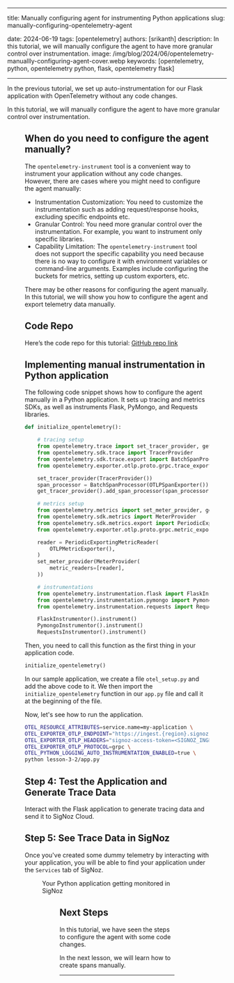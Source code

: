 
---

title: Manually configuring agent for instrumenting Python applications
slug: manually-configuring-opentelemetry-agent

date: 2024-06-19
tags: [opentelemetry]
authors: [srikanth]
description: In this tutorial, we will manually configure the agent to have more granular control over instrumentation.
image: /img/blog/2024/06/opentelemetry-manuallly-configuring-agent-cover.webp
keywords: [opentelemetry, python, opentelemetry python, flask, opentelemetry flask]

---

In the previous tutorial, we set up auto-instrumentation for our Flask application with OpenTelemetry without any code changes. 

In this tutorial, we will manually configure the agent to have more granular control over instrumentation.

<Figure src="/img/opentelemetry/2024/06/opentelemetry-manuallly-configuring-agent-cover.webp" alt="d" caption="" />

## When do you need to configure the agent manually?

The `opentelemetry-instrument` tool is a convenient way to instrument your application without any code changes. However, there are cases where you might need to configure the agent manually:

- Instrumentation Customization: You need to customize the instrumentation such as adding request/response hooks, excluding specific endpoints etc.
- Granular Control: You need more granular control over the instrumentation. For example, you want to instrument only specific libraries.
- Capability Limitation: The `opentelemetry-instrument` tool does not support the specific capability you need because there is no way to configure it with environment variables or command-line arguments. Examples include configuring the buckets for metrics, setting up custom exporters, etc.

There may be other reasons for configuring the agent manually. In this tutorial, we will show you how to configure the agent and export telemetry data manually.

## Code Repo

Here’s the code repo for this tutorial: [GitHub repo link](https://github.com/SigNoz/opentelemetry-python-example/tree/main/lesson-3-2)

## Implementing manual instrumentation in Python application

The following code snippet shows how to configure the agent manually in a Python application. It sets up tracing and metrics SDKs, as well as instruments Flask, PyMongo, and Requests libraries.

```python
def initialize_opentelemetry():

    # tracing setup
    from opentelemetry.trace import set_tracer_provider, get_tracer_provider
    from opentelemetry.sdk.trace import TracerProvider
    from opentelemetry.sdk.trace.export import BatchSpanProcessor
    from opentelemetry.exporter.otlp.proto.grpc.trace_exporter import OTLPSpanExporter

    set_tracer_provider(TracerProvider())
    span_processor = BatchSpanProcessor(OTLPSpanExporter())
    get_tracer_provider().add_span_processor(span_processor)

    # metrics setup
    from opentelemetry.metrics import set_meter_provider, get_meter_provider
    from opentelemetry.sdk.metrics import MeterProvider
    from opentelemetry.sdk.metrics.export import PeriodicExportingMetricReader
    from opentelemetry.exporter.otlp.proto.grpc.metric_exporter import OTLPMetricExporter

    reader = PeriodicExportingMetricReader(
        OTLPMetricExporter(),
    )
    set_meter_provider(MeterProvider(
        metric_readers=[reader],
    ))

    # instrumentations
    from opentelemetry.instrumentation.flask import FlaskInstrumentor
    from opentelemetry.instrumentation.pymongo import PymongoInstrumentor
    from opentelemetry.instrumentation.requests import RequestsInstrumentor

    FlaskInstrumentor().instrument()
    PymongoInstrumentor().instrument()
    RequestsInstrumentor().instrument()

```

Then, you need to call this function as the first thing in your application code.

```python
initialize_opentelemetry()

```

In our sample application, we create a file `otel_setup.py` and add the above code to it. We then import the `initialize_opentelemetry` function in our `app.py` file and call it at the beginning of the file.

Now, let's see how to run the application.

```bash
OTEL_RESOURCE_ATTRIBUTES=service.name=my-application \
OTEL_EXPORTER_OTLP_ENDPOINT="https://ingest.{region}.signoz.cloud:443" \
OTEL_EXPORTER_OTLP_HEADERS="signoz-access-token=<SIGNOZ_INGESTION_KEY>" \
OTEL_EXPORTER_OTLP_PROTOCOL=grpc \
OTEL_PYTHON_LOGGING_AUTO_INSTRUMENTATION_ENABLED=true \
python lesson-3-2/app.py
```

## Step 4: Test the Application and Generate Trace Data

Interact with the Flask application to generate tracing data and send it to SigNoz Cloud.

## Step 5: See Trace Data in SigNoz

Once you've created some dummy telemetry by interacting with your application, you will be able to find your application under the `Services` tab of SigNoz.

<Figure src="/img/opentelemetry/2024/06/application-monitored.webp" alt="Your Python application getting monitored in SigNoz" caption="Your Python application getting monitored in SigNoz" />

Your Python application getting monitored in SigNoz

<Figure src="/public/img/opentelemetry/2024/06/application-monitored.png" alt="https://www.notion.so../static/images/application-monitored.png" caption="https://www.notion.so../static/images/application-monitored.png" />

## Next Steps

In this tutorial, we have seen the steps to configure the agent with some code changes.

In the next lesson, we will learn how to create spans manually. 

---